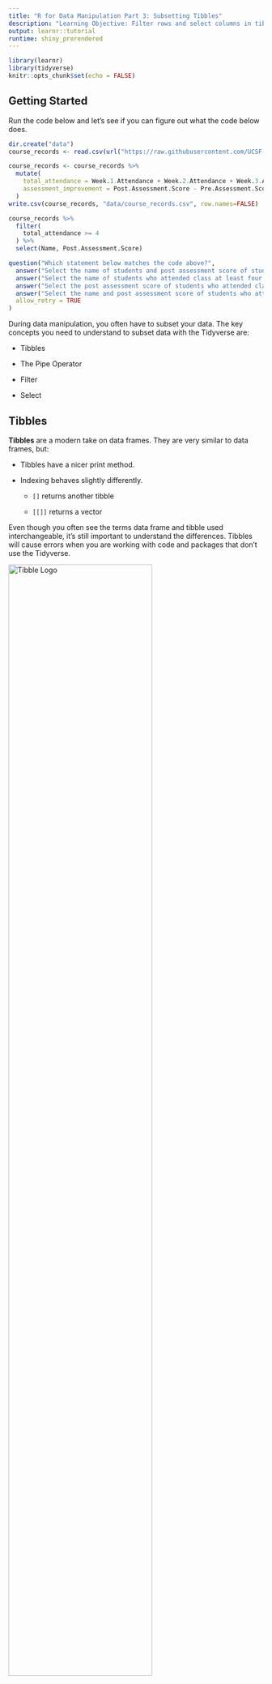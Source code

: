 ```yaml
---
title: "R for Data Manipulation Part 3: Subsetting Tibbles"
description: "Learning Objective: Filter rows and select columns in tibbles."
output: learnr::tutorial
runtime: shiny_prerendered
---
```


```r
library(learnr)
library(tidyverse)
knitr::opts_chunk$set(echo = FALSE)
```

## Getting Started

Run the code below and let's see if you can figure out what the code below does.

```r
dir.create("data")
course_records <- read.csv(url("https://raw.githubusercontent.com/UCSF-DSI/UCSFDSILearnr/main/data/course_records.csv"))

course_records <- course_records %>%
  mutate(
    total_attendance = Week.1.Attendance + Week.2.Attendance + Week.3.Attendance + Week.4.Attendance + Week.5.Attendance,
    assessment_improvement = Post.Assessment.Score - Pre.Assessment.Score
  ) 
write.csv(course_records, "data/course_records.csv", row.names=FALSE)
```

```r
course_records %>%
  filter(
    total_attendance >= 4
  ) %>%
  select(Name, Post.Assessment.Score)
```

```r
question("Which statement below matches the code above?",
  answer("Select the name of students and post assessment score of students.", message = "Not quite! Try again."),
  answer("Select the name of students who attended class at least four times.", message = "Not quite! Try again."),
  answer("Select the post assessment score of students who attended class at least four times.", message = "Not quite! Try again."),
  answer("Select the name and post assessment score of students who attended class at least four times.", correct = TRUE),
  allow_retry = TRUE
)
```

During data manipulation, you often have to subset your data. The key concepts you need to understand to subset data with the Tidyverse are:

-   Tibbles

-   The Pipe Operator

-   Filter

-   Select

## Tibbles

**Tibbles** are a modern take on data frames. They are very similar to data frames, but:

-   Tibbles have a nicer print method.

-   Indexing behaves slightly differently.

    -   `[]` returns another tibble

    -   `[[]]` returns a vector

Even though you often see the terms data frame and tibble used interchangeable, it's still important to understand the differences. Tibbles will cause errors when you are working with code and packages that don't use the Tidyverse.

[![Tibble Logo](images/tibble_logo.png){width="75%"}](https://tibble.tidyverse.org/)

To read a csv file into a tibble, you'll need to use the `read_csv()` function (not the `read.csv()` function. See the example below:

    # Don't forget to load the tidyverse package!
    library(tidyverse)

    # This reads in a csv file as a tibble
    course_records_tbl <- read_csv("course_records.csv")

    # This reads in a csv file as a standard dataframe
    course_records_df <- read.csv("course_records.csv")

## The Pipe Operator

    course_records %>%
      filter(
        total_attendance >= 4
      ) %>%
      select(Name, Post.Assessment.Score)

The **Pipe Operator** `%>%` pipes data (on left-hand side) to the first argument of a function (on the right-hand side). Without the pipe operator, the code above might look something like this:

    select(
      filter(
        course_records,
        total_attendance >= 4
      ),
      Name, Post.Assessment.Score
    )

By using the pipe operator, you make your code easier to interpret. In addition, all functions in the Tidyverse are designed to work with the pipe operator.

## Filtering Rows and Selecting Columns

Now let's discuss actual subsetting of data. You can:

-   **Filter** rows in a tibble (`filter()`).
-   **Select** columns in a tibble (`select()`).

<details>

<summary>

**Pro Tip**

</summary>

In R, you generally want each row to represent an observation and each column to represent a variable. Most packages in R are designed to work with data frames or tibbles formatted this way.

</details>

<br />

In most cases, you'll want to filter your rows before selecting columns. This habit will help prevent mistakes. The exception to this is when you are working with large data sets that take up a significant portion of your computer's memory. When there are computer memory management concerns, it makes sense to reduce the size of your data by first selecting the columns you need for your analysis.

## Knowledge Check

The base R code subsets a data frame:

    course_records[
      course_records[, "total_attendance"] < 3 &
      course_records[, "Post.Assessment.Score"] - course_records[, "Pre.Assessment.Score"] > 0 &
      course_records[, "Week.2.Attendance"] == FALSE,
      c("Name", "total_attendance", "Post.Assessment.Score")
    ]

Rewrite it using the Tidyverse(e.g. `%>%`, `filter()`, `select()`)

```r
library(tidyverse)


```

```r
library(tidyverse)

course_records %>%
  filter(
    total_attendance < 3 &
    Post.Assessment.Score - Pre.Assessment.Score > 0 &
    Week.2.Attendance == FALSE
  ) %>%
  select(Name, total_attendance, Post.Assessment.Score)
```

## Summary

| Vocabulary          | Definition                                                                                                     |
|:------------------|:----------------------------------------------------|
| Tidyverse           | A set of R packages designed with the philosophy of aligning code with the language used to describe analysis. |
| Tibble              | A modern take on data frames.                                                                                  |
| Pipe Operator `%>%` | Pipes data (on left-hand side) to the first argument of a function (on the right-hand side).                   |
| Select              | Subset columns of a tibble.                                                                                    |
| Filter              | Subset rows of a tibble.                                                                                       |

**References**

-   Müller K, Wickham H. *tibble: Simple Data Frames*. <https://tibble.tidyverse.org/>[.](https://github.com/tidyverse/tibble.){.uri}

-   Milton Bache, Stefan, Hadley Wickham, Lionel Henry. *Pipe.* <https://magrittr.tidyverse.org/reference/pipe.html>

-   Wickham, Hadley, Romain François, Lionel Henry, Kirill Müller. *Subset columns using their names and types.* <https://dplyr.tidyverse.org/reference/select.html>

-   Wickham, Hadley, Romain François, Lionel Henry, Kirill Müller. *Subset rows using column values.*<https://dplyr.tidyverse.org/reference/filter.html>

### 
